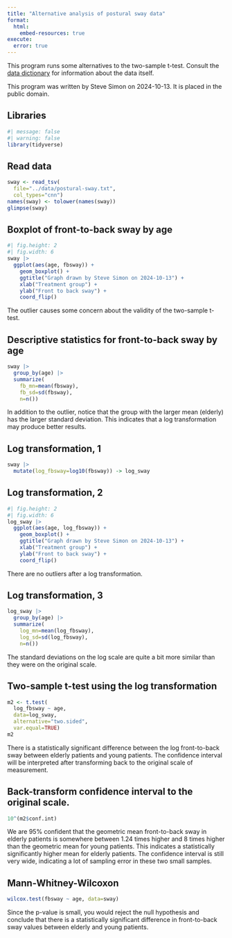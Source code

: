 ```yaml
---
title: "Alternative analysis of postural sway data"
format: 
  html:
    embed-resources: true
execute: 
  error: true
---
```


This program runs some alternatives to the two-sample t-test. Consult the [data dictionary][dic] for information about the data itself.

[dic]: https://github.com/pmean/data/blob/main/files/postural-sway.yaml

This program was written by Steve Simon on 2024-10-13. It is placed in the public domain.


## Libraries

```r
#| message: false
#| warning: false
library(tidyverse)
```

## Read data

```r
sway <- read_tsv(
  file="../data/postural-sway.txt",
  col_types="cnn")
names(sway) <- tolower(names(sway))
glimpse(sway)
```

## Boxplot of front-to-back sway by age

```r
#| fig.height: 2
#| fig.width: 6
sway |>
  ggplot(aes(age, fbsway)) +
    geom_boxplot() +
    ggtitle("Graph drawn by Steve Simon on 2024-10-13") +
    xlab("Treatment group") +
    ylab("Front to back sway") +
    coord_flip()
```

The outlier causes some concern about the validity of the two-sample t-test.

## Descriptive statistics for front-to-back sway by age

```r
sway |>
  group_by(age) |>
  summarize(
    fb_mn=mean(fbsway),
    fb_sd=sd(fbsway),
    n=n())
```

In addition to the outlier, notice that the group with the larger mean (elderly) has the larger standard deviation. This indicates that a log transformation may produce better results.

## Log transformation, 1

```r
sway |>
  mutate(log_fbsway=log10(fbsway)) -> log_sway
```

## Log transformation, 2

```r
#| fig.height: 2
#| fig.width: 6
log_sway |>
  ggplot(aes(age, log_fbsway)) +
    geom_boxplot() +
    ggtitle("Graph drawn by Steve Simon on 2024-10-13") +
    xlab("Treatment group") +
    ylab("Front to back sway") +
    coord_flip()
```

There are no outliers after a log transformation.

## Log transformation, 3

```r
log_sway |>
  group_by(age) |>
  summarize(
    log_mn=mean(log_fbsway),
    log_sd=sd(log_fbsway),
    n=n())
```

The standard deviations on the log scale are quite a bit more similar than they were on the original scale.

## Two-sample t-test using the log transformation

```r
m2 <- t.test(
  log_fbsway ~ age, 
  data=log_sway,
  alternative="two.sided",
  var.equal=TRUE)
m2
```

There is a statistically significant difference between the log front-to-back sway between elderly patients and young patients. The confidence interval will be interpreted after transforming back to the original scale of measurement.

## Back-transform confidence interval to the original scale.

```r
10^(m2$conf.int)
```

We are 95% confident that the geometric mean front-to-back sway in elderly patients is somewhere between 1.24 times higher and 8 times higher than the geometric mean for young patients. This indicates a statistically significantly higher mean for elderly patients. The confidence interval is still very wide, indicating a lot of sampling error in these two small samples.

## Mann-Whitney-Wilcoxon

```r
wilcox.test(fbsway ~ age, data=sway)
```

Since the p-value is small, you would reject the null hypothesis and conclude that there is a statistically significant difference in front-to-back sway values between elderly and young patients.
